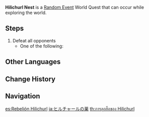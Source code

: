 {{Quest Infobox
|id            = 16
|image         = Hilichurl Nest.png
|type          = World
|group         = Random Event
|startLocation = [[Dihua Marsh]], [[Liyue]]
|region        = Liyue
|area          = Bishui Plain
|subarea       = Dihua Marsh
|otherRewards  = *AR-Dependent Rewards
|characters    = Traveler
}}
'''Hilichurl Nest''' is a [[Random Event]] World Quest that can occur while exploring the world.

==Steps==
#Defeat all opponents {{Enemy List|Pyro Hilichurl Shooter*2}}
#*One of the following: {{Enemy List|Pyro Hilichurl Shooter*2;Rock Shield Hilichurl Guard*2}}

==Other Languages==
{{Other Languages
|en      = Hilichurl Nest
|zhs     = 丘占雀巢
|zhs_rm  = Qiū Zhàn Què Cháo
|zht     = 丘佔雀巢
|zht_rm  = Qiū Zhàn Què Cháo
|zh_tl   = Hilichurl-Occupied Nest
|ja      = ヒルチャールの巣
|ja_rm   = Hirichaaru no Su
|ja_tl   = Hilichurl Nest
|ko      = 츄츄족이 점령한 새 둥지
|ko_tl   = Hilichurl-Occupied Bird Nest
|es      = Rebelión Hilichurl
|es_tl   = Hilichurl Rebellion
|fr      = Nid de Brutocollinus
|fr_tl   = Nest of Hilichurls
|ru      = Гнездо хиличурлов
|ru_tl   = Hilichurl Nest
|th      = การลุกฮือของ Hilichurl
|th_rm   = 
|th_tl   = 
|vi      = Hilichurl Chiếm Ổ Khổng Tước
|vi_tl   = 
|de      = Hilichurl-Nest
|de_tl   = Hilichurl Nest
|id      = Sarang Hilichurl
|id_tl   = Hilichurl Nest
|pt      = Ninho de Hilichurl
|pt_tl   = 
|tr      = Dağ Yabanisi Yuvası
|tr_tl   = 
|it      = Rifugio degli Hilichurl
|it_tl   = 
}}

==Change History==
{{Change History|1.0}}

==Navigation==
{{Quests by Type Navbox|type=Random Events}}

[[es:Rebelión Hilichurl]]
[[ja:ヒルチャールの巣]]
[[th:การลุกฮือของ Hilichurl]]